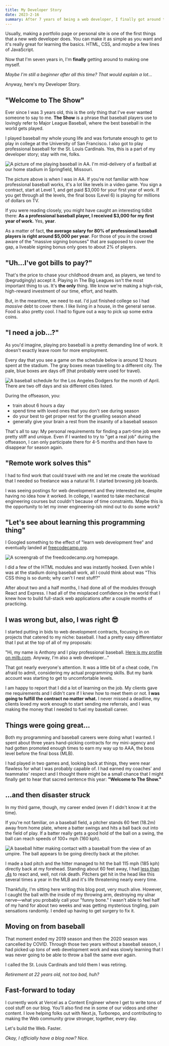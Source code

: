 ```yaml
---
title: My Developer Story
date: 2023-2-16
summary: After 7 years of being a web developer, I finally got around to making a personal site. Here's my developer story.
---
```


Usually, making a portfolio page or personal site is one of the first things that a new web developer does. You can make it as simple as you want and it's really great for learning the basics. HTML, CSS, and _maybe_ a few lines of JavaScript.

Now that I'm seven years in, I'm **finally** getting around to making one myself.

_Maybe I'm still a beginner after all this time? That would explain a lot..._

Anyway, here's my Developer Story.

## "Welcome to The Show"

Ever since I was 3 years old, this is the only thing that I've ever wanted someone to say to me. **The Show** is a phrase that baseball players use to lovingly refer to Major League Baseball, where the best baseball in the world gets played.

I played baseball my whole young life and was fortunate enough to get to play in college at the University of San Francisco. I also got to play professional baseball for the St. Louis Cardinals. Yes, this is a part of my developer story; stay with me, folks.

<Img
  src="/images/anthony-doing-baseball.jpeg"
  alt="A picture of me playing baseball in AA. I'm mid-delivery of a fastball at our home stadium in Springfield, Missouri."
  width={3000}
  height={2400}
/>

The picture above is when I was in AA. If you're not familiar with how professional baseball works, it's a lot like levels in a video game. You sign a contract, start at Level 1, and get paid $3,000 for your first year of work. If you get through all the levels, the final boss (Level 6) is playing for millions of dollars on TV.

If you were reading closely, you might have caught an interesting tidbit there: **As a professional baseball player, I received $3,000 for my first year of work.** Yes, **year**.

As a matter of fact, **the average salary for 80% of professional baseball players is right around $5,000 per year**. For those of you in the crowd aware of the "massive signing bonuses" that are supposed to cover the gap, a liveable signing bonus only goes to about 2% of players.

## "Uh...I've got bills to pay?"

That's the price to chase your childhood dream and, as players, we tend to (begrudgingly) accept it. Playing in The Big Leagues isn't the most important thing to us. It's **the only** thing. We know we're making a high-risk, high-reward investment of our time, effort, and health.

But, in the meantime, we need to eat. I'd just finished college so I had _massive_ debt to cover there. I like living in a house, in the general sense. Food is also pretty cool. I had to figure out a way to pick up some extra coins.

## "I need a job...?"

As you'd imagine, playing pro baseball is a pretty demanding line of work. It doesn't exactly leave room for more employment.

Every day that you see a game on the schedule below is around 12 hours spent at the stadium. The gray boxes mean travelling to a different city. The pale, blue boxes are days off (that probably were used for travel).

<Img
  src="/images/baseball-schedule.png"
  alt="A baseball schedule for the Los Angeles Dodgers for the month of April. There are two off days and six different cities listed."
  width={3200}
  height={2218}
/>

During the offseason, you:

- train about 6 hours a day
- spend time with loved ones that you don't see during season
- do your best to get proper rest for the gruelling season ahead
- generally give your brain a rest from the insanity of a baseball season

That's all to say: My personal requirements for finding a part-time job were pretty stiff and unique. Even if I wanted to try to "get a real job" during the offseason, I can only participate there for 4-5 months and then have to disappear for season again.

## "Remote work solves this"

I had to find work that could travel with me and let me create the workload that I needed so freelance was a natural fit. I started browsing job boards.

I was seeing postings for web development and they interested me, despite having no idea how it worked. In college, I wanted to take mechanical engineering courses but couldn't because of time constraints. Maybe this is the opportunity to let my inner engineering-ish mind out to do some work?

## "Let's see about learning this programming thing"

I Googled something to the effect of "learn web development free" and eventually landed at [freecodecamp.org](freedcodecamp.org).

<Img
  src="/images/freecodecamp-homepage.png"
  alt="A screengrab of the freedcodecamp.org homepage."
  width={3024}
  height={1732}
/>

I did a few of the HTML modules and was instantly hooked. Even while I was at the stadium doing baseball work, all I could think about was "This CSS thing is so dumb; why can't I nest stuff?"

After about two and a half months, I had done all of the modules through React and Express. I had all of the misplaced confidence in the world that I knew how to build full-stack web applications after a couple months of practicing.

## I was wrong but, also, I was right 😎

I started putting in bids to web development contracts, focusing in on projects that catered to my niche: baseball. I had a pretty easy differentiator that I put at the top of all of my proposals:

"Hi, my name is Anthony and I play professional baseball. [Here is my profile on milb.com](https://www.milb.com/player/anthony-shew-670651). Anyway, I'm also a web developer..."

That got nearly everyone's attention. It was a little bit of a cheat code, I'm afraid to admit, considering my actual programming skills. But my bank account was starting to get to uncomfortable levels.

I am happy to report that I did a lot of learning on the job. My clients gave me requirements and I didn't care if I knew how to meet them or not. **I was going to fulfill the contract no matter what.** I never missed a deadline, my clients loved my work enough to start sending me referrals, and I was making the money that I needed to fuel my baseball career.

## Things were going great...

Both my programming and baseball careers were doing what I wanted. I spent about three years hand-picking contracts for my mini-agency and had gotten promoted enough times to earn my way up to AAA, the boss level before the final boss (MLB).

I had played in two games and, looking back at things, they were near flawless for what I was probably capable of. I had earned my coaches' and teammates' respect and I thought there might be a small chance that I might finally get to hear that sacred sentence this year: **"Welcome to The Show."**

## ...and then disaster struck

In my third game, though, my career ended (even if I didn't know it at the time).

If you're not familiar, on a baseball field, a pitcher stands 60 feet (18.2m) away from home plate, where a batter swings and hits a ball back out into the field of play. If a batter really gets a good hold of the ball on a swing, the ball can reach speeds of 100+ mph (160 kph).

<Img
  src="/images/hitter-perspective.png"
  alt="A baseball hitter making contact with a baseball from the view of an umpire. The ball appears to be going directly back at the pitcher."
  width={3200}
  height={2218}
/>

I made a bad pitch and the hitter managed to hit the ball 115 mph (185 kph) directly back at my forehead. Standing about 60 feet away, I had [less than .4s](https://projects.seattletimes.com/2017/mariners-preview/science/) to react and, well, not risk death. Pitchers get hit in the head like this several times a year in the MLB and it's life threatening nearly every time.

Thankfully, I'm sitting here writing this blog post, very much alive. However, I caught the ball with the inside of my throwing arm, destroying my ulnar nerve—what you probably call your "funny bone." I wasn't able to feel half of my hand for about two weeks and was getting mysterious tingling, pain sensations randomly. I ended up having to get surgery to fix it.

## Moving on from baseball

That moment ended my 2019 season and then the 2020 season was cancelled by COVID. Through those two years without a baseball season, I had picked up _tons_ of web development work and was slowly learning that I was never going to be able to throw a ball the same ever again.

I called the St. Louis Cardinals and told them I was retiring.

_Retirement at 22 years old, not too bad, huh?_

## Fast-forward to today

I currently work at Vercel as a Content Engineer where I get to write tons of cool stuff on our blog. You'll also find me in some of our videos and other content. I love helping folks out with Next.js, Turborepo, and contributing to making the Web community grow stronger, together, every day.

Let's build the Web. Faster.

_Okay, I officially have a blog now? Nice._
